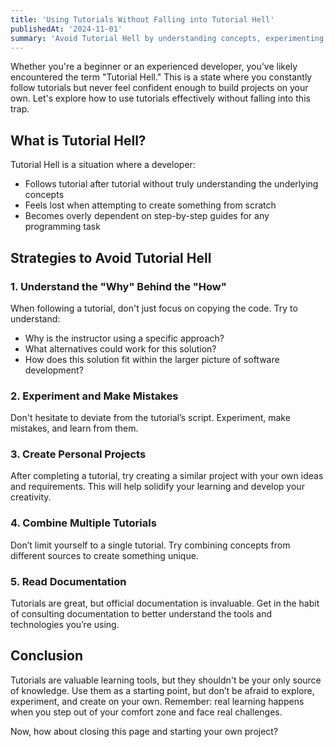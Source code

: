 ```yaml
---
title: 'Using Tutorials Without Falling into Tutorial Hell'
publishedAt: '2024-11-01'
summary: 'Avoid Tutorial Hell by understanding concepts, experimenting, building personal projects, and using documentation independentlyw'
---
```


Whether you're a beginner or an experienced developer, you've likely encountered the term "Tutorial Hell." This is a state where you constantly follow tutorials but never feel confident enough to build projects on your own. Let's explore how to use tutorials effectively without falling into this trap.

## What is Tutorial Hell?

Tutorial Hell is a situation where a developer:

- Follows tutorial after tutorial without truly understanding the underlying concepts
- Feels lost when attempting to create something from scratch
- Becomes overly dependent on step-by-step guides for any programming task

## Strategies to Avoid Tutorial Hell

### 1. Understand the "Why" Behind the "How"

When following a tutorial, don't just focus on copying the code. Try to understand:

- Why is the instructor using a specific approach?
- What alternatives could work for this solution?
- How does this solution fit within the larger picture of software development?

### 2. Experiment and Make Mistakes

Don't hesitate to deviate from the tutorial’s script. Experiment, make mistakes, and learn from them.

### 3. Create Personal Projects

After completing a tutorial, try creating a similar project with your own ideas and requirements. This will help solidify your learning and develop your creativity.

### 4. Combine Multiple Tutorials

Don’t limit yourself to a single tutorial. Try combining concepts from different sources to create something unique.

### 5. Read Documentation

Tutorials are great, but official documentation is invaluable. Get in the habit of consulting documentation to better understand the tools and technologies you’re using.

## Conclusion

Tutorials are valuable learning tools, but they shouldn't be your only source of knowledge. Use them as a starting point, but don’t be afraid to explore, experiment, and create on your own. Remember: real learning happens when you step out of your comfort zone and face real challenges.

Now, how about closing this page and starting your own project?
